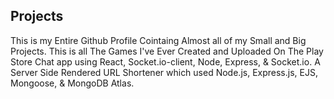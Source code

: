 ## Projects

<ProjectCard title="Github Profile" link="https://github.com/MaxDevYt" bg="linear-gradient(to right, #04f45c 0%, #00fff2 100%)">
This is my Entire Github Profile Cointaing Almost all of my Small and Big Projects.
</ProjectCard>

<ProjectCard title="Apps" link="https://play.google.com/store/apps/developer?id=MaxxDev" bg="linear-gradient(to right, #e281fc 0%, #00fff2 100%)">
This is all The Games I've Ever Created and Uploaded On The Play Store
</ProjectCard>



<ProjectCard title="Socket.io CHAT APP" link="https://chat-app-with-react-socketio.netlify.app/" bg="linear-gradient(to right, #D4145A 0%, #FBB03B 100%)">
Chat app using React, Socket.io-client, Node, Express, & Socket.io.
</ProjectCard>

<ProjectCard title="URL SHORTENER" link="https://www.behance.net/gallery/58937147/Freiheit" bg="linear-gradient(to right, #00944c 0%, #ffec2a 100%)">
A Server Side Rendered URL Shortener which used Node.js, Express.js, EJS, Mongoose, & MongoDB Atlas.
</ProjectCard>